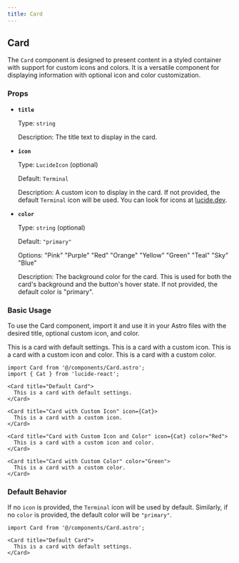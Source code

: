 ```yaml
---
title: Card
---
```



## Card

The `Card` component is designed to present content in a styled container with support for custom icons and colors. It is a versatile component for displaying information with optional icon and color customization.

### Props

- **`title`**

  Type: `string`

  Description: The title text to display in the card.

- **`icon`**

  Type: `LucideIcon` (optional)

  Default: `Terminal`

  Description: A custom icon to display in the card. If not provided, the default `Terminal` icon will be used. You can look for icons at [lucide.dev](https://lucide.dev/icons/).

- **`color`**

  Type: `string` (optional)

  Default: `"primary"`

  Options: 
  <span class="bg-Pink text-background p-1 border rounded text-sm font-semibold">"Pink"</span>
  <span class="bg-Purple text-background p-1 border rounded text-sm font-semibold">"Purple"</span>
  <span class="bg-Red text-background p-1 border rounded text-sm font-semibold">"Red"</span>
  <span class="bg-Orange text-background p-1 border rounded text-sm font-semibold">"Orange"</span>
  <span class="bg-Yellow text-background p-1 border rounded text-sm font-semibold">"Yellow"</span>
  <span class="bg-Green text-background p-1 border rounded text-sm font-semibold">"Green"</span>
  <span class="bg-Teal text-background p-1 border rounded text-sm font-semibold">"Teal"</span>
  <span class="bg-Sky text-background p-1 border rounded text-sm font-semibold">"Sky"</span>
  <span class="bg-Blue text-background p-1 border rounded text-sm font-semibold">"Blue"</span>

  Description: The background color for the card. This is used for both the card's background and the button's hover state. If not provided, the default color is <span class="bg-primary text-background p-1 border rounded text-sm font-semibold">"primary"</span>.

### Basic Usage

To use the Card component, import it and use it in your Astro files with the desired title, optional custom icon, and color.

<Card title="Default Card">
  This is a card with default settings.
</Card>

<Card title="Card with Custom Icon" icon={Cat}>
  This is a card with a custom icon.
</Card>

<Card title="Card with Custom Icon and Color" icon={Cat} color="Red">
  This is a card with a custom icon and color.
</Card>

<Card title="Card with Custom Color" color="Green">
  This is a card with a custom color.
</Card>

```mdx
import Card from '@/components/Card.astro';
import { Cat } from 'lucide-react';

<Card title="Default Card">
  This is a card with default settings.
</Card>

<Card title="Card with Custom Icon" icon={Cat}>
  This is a card with a custom icon.
</Card>

<Card title="Card with Custom Icon and Color" icon={Cat} color="Red">
  This is a card with a custom icon and color.
</Card>

<Card title="Card with Custom Color" color="Green">
  This is a card with a custom color.
</Card>
```

### Default Behavior

If no `icon` is provided, the `Terminal` icon will be used by default. Similarly, if no `color` is provided, the default color will be `"primary"`.

```mdx
import Card from '@/components/Card.astro';

<Card title="Default Card">
  This is a card with default settings.
</Card>
```
